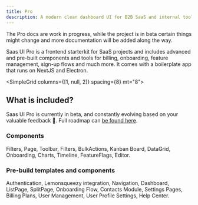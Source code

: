 ```yaml
---
title: Pro
description: A modern clean dashboard UI for B2B SaaS and internal tools.
---
```


<Info>
  The Pro docs are work in progress, while the project is in beta certain things
  might change and more documentation will be added along the way.
</Info>

Saas UI Pro is a frontend starterkit for SaaS projects and includes advanced and pre-built components and tools for billing, onboarding, feature management, sign-up flows and much more.
It comes with a boilerplate app that runs on NextJS and Electron.

<SimpleGrid columns={[1, null, 2]} spacing={8} mt="8">
  <QuickLink
    href="/docs/pro/installation/overview"
    width="100%"
    title="Quickstarts"
    description="Get started quickly with Saas UI."
    label="Get started"
  />
  <QuickLink
    href="https://demo.saas-ui.dev"
    width="100%"
    title="Demo"
    description="Try Saas UI Pro in action."
    label="View demo"
  />
  <QuickLink
    href="/docs/components"
    width="100%"
    title="Components"
    description="View all Saas UI components."
    label="Browse"
  />
  <QuickLink
    href="https://roadmap.saas-ui.dev/roadmap"
    title="Roadmap"
    description="Feature requests and public roadmap."
    label="View roadmap"
  />
</SimpleGrid>

## What is included?

Saas UI Pro is currently in beta, and constantly evolving based on your valuable feedback 🤩. Full roadmap can [be found here](https://roadmap.saas-ui.dev/roadmap).

### Components

Filters, Page, Toolbar, Filters, BulkActions, Kanban Board, DataGrid, Onboarding, Charts, Timeline, FeatureFlags, Editor.

### Pre-build templates and components

Authentication, Lemonsqueezy integration, Navigation, Dashboard, ListPage, SplitPage, Onboarding Flow, Contacts Module, Settings Pages, Billing Plans, User Management, User Profile Settings, Help Center.
